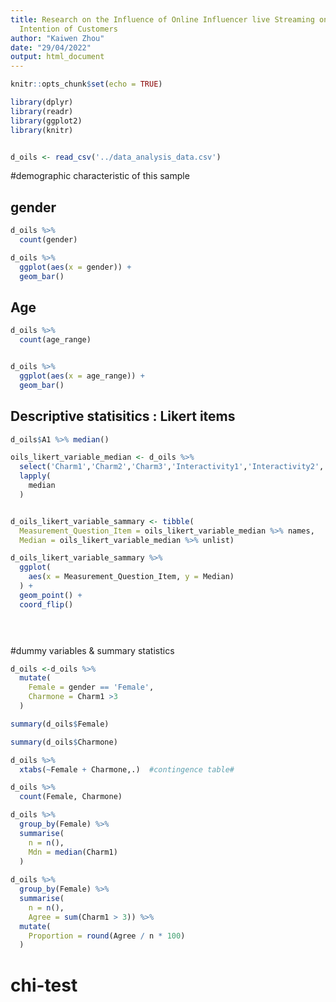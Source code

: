 ```yaml
---
title: Research on the Influence of Online Influencer live Streaming on the Purchase
  Intention of Customers
author: "Kaiwen Zhou"
date: "29/04/2022"
output: html_document
---
```


```r
knitr::opts_chunk$set(echo = TRUE)

library(dplyr)
library(readr)
library(ggplot2)
library(knitr)


d_oils <- read_csv('../data_analysis_data.csv')

```

#demographic characteristic of this sample 

## gender
```r
d_oils %>%
  count(gender)

d_oils %>%
  ggplot(aes(x = gender)) + 
  geom_bar()

```
## Age 

```R
d_oils %>%
  count(age_range)


d_oils %>%
  ggplot(aes(x = age_range)) + 
  geom_bar()

```

## Descriptive statisitics : Likert items
```r

d_oils$A1 %>% median()

oils_likert_variable_median <- d_oils %>%
  select('Charm1','Charm2','Charm3','Interactivity1','Interactivity2','Interactivity3','Incentive1','Incentive2','Incentive3','Intention1','Intention2') %>%
  lapply(
    median
  )


d_oils_likert_variable_sammary <- tibble(
  Measurement_Question_Item = oils_likert_variable_median %>% names,
  Median = oils_likert_variable_median %>% unlist)

d_oils_likert_variable_sammary %>%
  ggplot(
    aes(x = Measurement_Question_Item, y = Median)
  ) +
  geom_point() +
  coord_flip()


        
```


#dummy variables & summary statistics

```r

d_oils <-d_oils %>%
  mutate(
    Female = gender == 'Female',
    Charmone = Charm1 >3 
  )

summary(d_oils$Female)

summary(d_oils$Charmone)

d_oils %>%
  xtabs(~Female + Charmone,.)  #contingence table#

d_oils %>%
  count(Female, Charmone)

d_oils %>%
  group_by(Female) %>%
  summarise(
    n = n(),
    Mdn = median(Charm1)
  )
 
d_oils %>%
  group_by(Female) %>%
  summarise(
    n = n(),
    Agree = sum(Charm1 > 3)) %>%
  mutate(
    Proportion = round(Agree / n * 100)
  )


```

# chi-test

```r


```